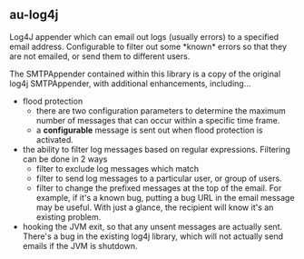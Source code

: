 ==au-log4j==

Log4J appender which can email out logs (usually errors) to a specified email address.  Configurable to filter out some *known* errors so that they are not emailed, or send them to different users.

The SMTPAppender contained within this library is a copy of the original log4j SMTPAppender, with additional enhancements, including...

* flood protection 
** there are two configuration parameters to determine the maximum number of messages that can occur within a specific time frame.
** a '''configurable''' message is sent out when flood protection is activated.
* the ability to filter log messages based on regular expressions.  Filtering can be done in 2 ways
** filter to exclude log messages which match
** filter to send log messages to a particular user, or group of users.
** filter to change the prefixed messages at the top of the email.  For example, if it's a known bug, putting a bug URL in the email message may be useful.  With just a glance, the recipient will know it's an existing problem.
* hooking the JVM exit, so that any unsent messages are actually sent.  There's a bug in the existing log4j library, which will not actually send emails if the JVM is shutdown.
